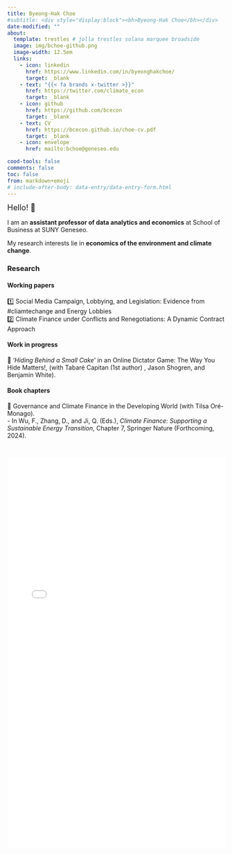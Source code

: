 ```yaml
---
title: Byeong-Hak Choe
#subtitle: <div style="display:block"><bh>Byeong-Hak Choe</bh></div> 
date-modified: ""
about:
  template: trestles # jolla trestles solana marquee broadside
  image: img/bchoe-github.png
  image-width: 12.5em
  links: 
    - icon: linkedin
      href: https://www.linkedin.com/in/byeonghakchoe/
      target: _blank
    - text: "{{< fa brands x-twitter >}}"
      href: https://twitter.com/climate_econ
      target: _blank
    - icon: github
      href: https://github.com/bcecon
      target: _blank
    - text: CV
      href: https://bcecon.github.io/choe-cv.pdf
      target: _blank
    - icon: envelope
      href: mailto:bchoe@geneseo.edu

cood-tools: false
comments: false
toc: false
from: markdown+emoji
# include-after-body: data-entry/data-entry-form.html
---
```



<font size = "4">Hello! 👋 </font>

<div style="display:block; margin:15px;"></div>

I am an **assistant professor of data analytics and economics** at School of Business at SUNY Geneseo.

My research interests lie in **economics of the environment and climate change**.

<!-- My teaching interests are in **economics and data science**. My students use the tools of machine learning, econometrics, and data visualization to address **business strategies**, **public policy**, and **individual decision-making**. -->

### Research

#### Working papers

1️⃣ Social Media Campaign, Lobbying, and Legislation: Evidence from #cliamtechange and Energy Lobbies\
2️⃣ Climate Finance under Conflicts and Renegotiations: A Dynamic Contract Approach


#### Work in progress

🌟 '*Hiding Behind a Small Cake*' in an Online Dictator Game: The Way You Hide Matters!, (with Tabaré Capitan (1st author) , Jason Shogren, and Benjamin White).



#### Book chapters

🌟 Governance and Climate Finance in the Developing World (with Tilsa Oré-Monago).\
  -&nbsp;In Wu, F., Zhang, D., and Ji, Q. (Eds.), *Climate Finance: Supporting a Sustainable Energy Transition*, Chapter 7, Springer Nature (Forthcoming, 2024).
  

<br>

```{=html}
<iframe height="900px" width="100%" frameborder="no"
src="data-entry/data-entry-form.html">
</iframe>
```

<!-- #### Test -->

<!-- <form action="/submit-form" method="post"> -->
<!--   Name: <input type="text" name="name"> -->
<!--   Age: <input type="number" name="age"> -->
<!--   <input type="submit" value="Submit"> -->
<!-- </form> -->



<!-- <script> -->
<!-- document.getElementById('myForm').addEventListener('submit', function(event) { -->
<!--   event.preventDefault(); -->
<!--   let formData = new FormData(this); -->
<!--   fetch('/submit-form', { -->
<!--     method: 'POST', -->
<!--     body: formData -->
<!--   }) -->
<!--   .then(response => response.json()) -->
<!--   .then(data => console.log(data)) -->
<!--   .catch(error => console.error('Error:', error)); -->
<!-- }); -->

<!-- </script> -->